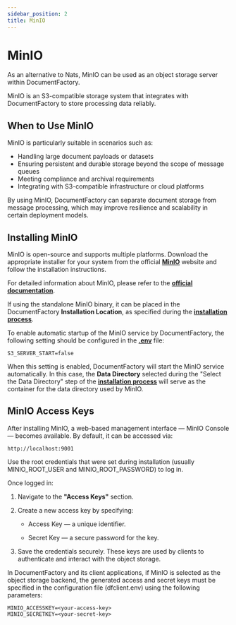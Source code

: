 ```yaml
---
sidebar_position: 2
title: MinIO
---
```


# MinIO

As an alternative to Nats, MinIO can be used as an object storage server within DocumentFactory.

MinIO is an S3-compatible storage system that integrates with DocumentFactory to store processing data reliably.

## When to Use MinIO

MinIO is particularly suitable in scenarios such as:
- Handling large document payloads or datasets
- Ensuring persistent and durable storage beyond the scope of message queues
- Meeting compliance and archival requirements
- Integrating with S3-compatible infrastructure or cloud platforms

By using MinIO, DocumentFactory can separate document storage from message processing, which may improve resilience
and scalability in certain deployment models.

## Installing MinIO

MinIO is open-source and supports multiple platforms. Download the appropriate installer for your system from
the official [**MinIO**](https://min.io/open-source/download) website and follow the installation instructions.

For detailed information about MinIO, please refer to the [**official documentation**]( https://min.io/docs ).

If using the standalone MinIO binary, it can be placed in the DocumentFactory **Installation Location**, as specified
during the [**installation process**](../getting-started/setup#installation-overview).

To enable automatic startup of the MinIO service by DocumentFactory, the following setting should be configured in the
[**.env**](../configuration/df_configuration) file:

```env title=".env"
S3_SERVER_START=false
```
When this setting is enabled, DocumentFactory will start the MinIO service automatically. In this case, the **Data Directory**
selected during the "Select the Data Directory" step of the [**installation process**](../getting-started/setup#installation-overview)
will serve as the container for the data directory used by MinIO.

## MinIO Access Keys

After installing MinIO, a web-based management interface — MinIO Console — becomes available. By default, it can be accessed via:
```console
http://localhost:9001
```

Use the root credentials that were set during installation (usually MINIO_ROOT_USER and MINIO_ROOT_PASSWORD) to log in.

Once logged in:
1. Navigate to the **"Access Keys"** section.

2. Create a new access key by specifying:

    - Access Key — a unique identifier.

    - Secret Key — a secure password for the key.

3. Save the credentials securely. These keys are used by clients to authenticate and interact with the object storage.

In DocumentFactory and its client applications, if MinIO is selected as the object storage backend, the generated access and secret keys must
be specified in the configuration file (dfclient.env) using the following parameters:

```console
MINIO_ACCESSKEY=<your-access-key>
MINIO_SECRETKEY=<your-secret-key>
```
